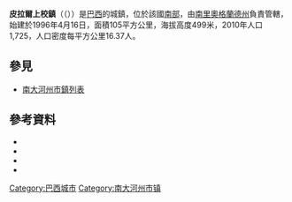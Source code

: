 {{Coord|29|16|22|S|51|41|13|W|display=title}}

'''皮拉爾上校鎮'''（（{{lang-pt|Coronel Pilar}}））是[[巴西|巴西]]的城鎮，位於該國[[巴西南部|南部]]，由[[南里奧格蘭德州|南里奧格蘭德州]]負責管轄，始建於1996年4月16日，面積105平方公里，海拔高度499米，2010年人口1,725，人口密度每平方公里16.37人。

== 參見 ==
* [[南大河州市鎮列表|南大河州市鎮列表]]

==參考資料==
*{{cite web |url=ftp://geoftp.ibge.gov.br/Organizacao/Divisao_Territorial/2008/DTB_2008.zip |title=Divisão Territorial do Brasil |date=July 1, 2008 |publisher=Divisão Territorial do Brasil e Limites Territoriais, Instituto Brasileiro de Geografia e Estatística (IBGE) |accessdate=December 17, 2009 |language=pt |archive-url=https://web.archive.org/web/20200614144326/https://geoftp.ibge.gov.br/organizacao_do_territorio/estrutura_territorial/divisao_territorial/2008/dtb_2008.zip |archive-date=2020-06-14 |dead-url=yes }}
*{{cite web | url = http://www.ibge.gov.br/home/estatistica/populacao/estimativa2009/POP2009_DOU.pdf | title = Estimativas da população para 1º de julho de 2009 | publisher = Estimativas de População, Instituto Brasileiro de Geografia e Estatística (IBGE) | date = August 14, 2009 | accessdate = December 17, 2009 | format = PDF | language = pt | archive-url = https://web.archive.org/web/20091007022625/http://www.ibge.gov.br/home/estatistica/populacao/estimativa2009/POP2009_DOU.pdf | archive-date = 2009-10-07 | dead-url = yes }}
*{{cite web |url=http://www.pnud.org.br/atlas/ranking/IDH-M%2091%2000%20Ranking%20decrescente%20(pelos%20dados%20de%202000).htm |title=Ranking decrescente do IDH-M dos municípios do Brasil |date=2000 |publisher=Atlas do Desenvolvimento Humano, Programa das Nações Unidas para o Desenvolvimento (PNUD) |accessdate=December 17, 2009 |language=pt |archive-url=https://web.archive.org/web/20091003103229/http://www.pnud.org.br/atlas/ranking/IDH-M%2091%2000%20Ranking%20decrescente%20%28pelos%20dados%20de%202000%29.htm |archive-date=2009-10-03 |dead-url=yes }}
*{{cite web |url=http://www.ibge.gov.br/home/estatistica/economia/pibmunicipios/2005/tab01.pdf |title=Produto Interno Bruto dos Municípios 2002-2005 |date=December 19, 2007 |publisher=Instituto Brasileiro de Geografia e Estatística (IBGE) |accessdate=December 17, 2009 |language=pt |archive-url=https://web.archive.org/web/20081002024524/http://www.ibge.gov.br/home/estatistica/economia/pibmunicipios/2005/tab01.pdf |archive-date=2008-10-02 |dead-url=yes }}

{{Brazil-geo-stub}}
{{南里約格朗德州市鎮}}

[[Category:巴西城市|Category:巴西城市]]
[[Category:南大河州市镇|Category:南大河州市镇]]